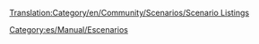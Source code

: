 [[Translation:Category/en/Community/Scenarios/Scenario Listings]]

{{en/Bilingual box| Es
| Esta es una lista de páginas de [[es/Community/Scenarios/Main Page|listados de escenarios]].
| ''This is a list of [[en/Community/Scenarios/Main Page|scenario listing pages]].''}}


[[Category:es/Manual/Escenarios]]